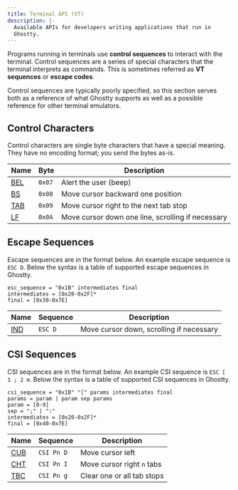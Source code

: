 ```yaml
---
title: Terminal API (VT)
description: |-
  Available APIs for developers writing applications that run in
  Ghostty.
---
```


Programs running in terminals use **control sequences** to interact with the
terminal. Control sequences are a series of special characters that the terminal
interprets as commands. This is sometimes referred as **VT sequences** or
**escape codes**.

Control sequences are typically poorly specified, so this section
serves both as a reference of what Ghostty supports as well as
a possible reference for other terminal emulators.

## Control Characters

Control characters are single byte characters that have a special
meaning. They have no encoding format; you send the bytes as-is.

| Name | Byte | Description |
|------|------|-------------|
| [BEL](/docs/vt/control/bel) | `0x07`  | Alert the user (beep) |
| [BS](/docs/vt/control/bs) | `0x08`  | Move cursor backward one position |
| [TAB](/docs/vt/control/tab) | `0x09`  | Move cursor right to the next tab stop |
| [LF](/docs/vt/control/lf) | `0x0A`  | Move cursor down one line, scrolling if necessary |

## Escape Sequences

Escape sequences are in the format below. An example escape sequence
is `ESC D`. Below the syntax is a table of supported escape sequences
in Ghostty.

```
esc_sequence = "0x1B" intermediates final
intermediates = [0x20-0x2F]*
final = [0x30-0x7E]
```

| Name | Sequence | Description |
|------|----------|-------------|
| [IND](/docs/vt/esc/ind) | `ESC D` | Move cursor down, scrolling if necessary |

## CSI Sequences

CSI sequences are in the format below. An example CSI sequence
is `ESC [ 1 ; 2 m`. Below the syntax is a table of supported
CSI sequences in Ghostty.

```
csi_sequence = "0x1B" "[" params intermediates final
params = param | param sep params
param = [0-9]
sep = ";" | ":"
intermediates = [0x20-0x2F]*
final = [0x40-0x7E]
```

| Name | Sequence | Description |
|------|----------|-------------|
| [CUB](/docs/vt/csi/cub) | `CSI Pn D` | Move cursor left |
| [CHT](/docs/vt/csi/cht) | `CSI Pn I` | Move cursor right `n` tabs |
| [TBC](/docs/vt/csi/tbc) | `CSI Pn g` | Clear one or all tab stops |
